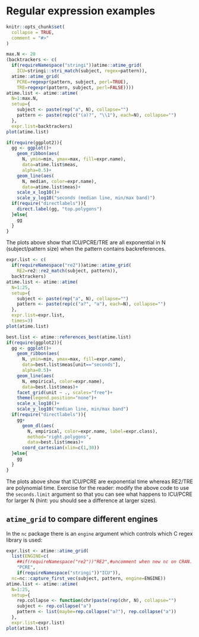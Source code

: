 <!--
%\VignetteEngine{knitr::knitr}
%\VignetteIndexEntry{Regular expression examples}
-->

# Regular expression examples

```r
knitr::opts_chunk$set(
  collapse = TRUE,
  comment = "#>"
)
```

```r
max.N <- 20
(backtrackers <- c(
  if(requireNamespace("stringi"))atime::atime_grid(
    ICU=stringi::stri_match(subject, regex=pattern)),
  atime::atime_grid(
    PCRE=regexpr(pattern, subject, perl=TRUE),
    TRE=regexpr(pattern, subject, perl=FALSE))))
atime.list <- atime::atime(
  N=1:max.N,
  setup={
    subject <- paste(rep("a", N), collapse="")
    pattern <- paste(rep(c("(a)?", "\\1"), each=N), collapse="")
  },
  expr.list=backtrackers)
plot(atime.list)

if(require(ggplot2)){
  gg <- ggplot()+
    geom_ribbon(aes(
      N, ymin=min, ymax=max, fill=expr.name),
      data=atime.list$meas,
      alpha=0.5)+
    geom_line(aes(
      N, median, color=expr.name),
      data=atime.list$meas)+
    scale_x_log10()+
    scale_y_log10("seconds (median line, min/max band)")
  if(require("directlabels")){
    direct.label(gg, "top.polygons")
  }else{
    gg
  }
}
```

The plots above show that ICU/PCRE/TRE are all exponential in N
(subject/pattern size) when the pattern contains backreferences.

```r
expr.list <- c(
  if(requireNamespace("re2"))atime::atime_grid(
    RE2=re2::re2_match(subject, pattern)),
  backtrackers)
atime.list <- atime::atime(
  N=1:25,
  setup={
    subject <- paste(rep("a", N), collapse="")
    pattern <- paste(rep(c("a?", "a"), each=N), collapse="")
  },
  expr.list=expr.list,
  times=3)
plot(atime.list)

best.list <- atime::references_best(atime.list)
if(require(ggplot2)){
  gg <- ggplot()+
    geom_ribbon(aes(
      N, ymin=min, ymax=max, fill=expr.name),
      data=best.list$meas[unit=="seconds"],
      alpha=0.5)+
    geom_line(aes(
      N, empirical, color=expr.name),
      data=best.list$meas)+
    facet_grid(unit ~ ., scales="free")+
    theme(legend.position="none")+
    scale_x_log10()+
    scale_y_log10("median line, min/max band")
  if(require("directlabels")){
    gg+
      geom_dl(aes(
        N, empirical, color=expr.name, label=expr.class),
        method="right.polygons",
        data=best.list$meas)+
      coord_cartesian(xlim=c(1,30))
  }else{
    gg
  }
}
```

The plots above show that ICU/PCRE are exponential time whereas
RE2/TRE are polynomial time. Exercise for the reader: modify the above
code to use the `seconds.limit` argument so that you can see what
happens to ICU/PCRE for larger N (hint: you should see a difference at
larger sizes).

## `atime_grid` to compare different engines

In the `nc` package there is an `engine` argument which controls which
C regex library is used:

```r
expr.list <- atime::atime_grid(
  list(ENGINE=c(
    ##if(requireNamespace("re2"))"RE2",#uncomment when new nc on CRAN.
    "PCRE",
    if(requireNamespace("stringi"))"ICU")),
  nc=nc::capture_first_vec(subject, pattern, engine=ENGINE))
atime.list <- atime::atime(
  N=1:25,
  setup={
    rep.collapse <- function(chr)paste(rep(chr, N), collapse="")
    subject <- rep.collapse("a")
    pattern <- list(maybe=rep.collapse("a?"), rep.collapse("a"))
  },
  expr.list=expr.list)
plot(atime.list)
```
